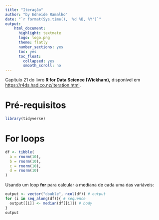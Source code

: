 ```yaml
---
title: "Iteração"
author: "by Edneide Ramalho"
date: "`r format(Sys.time(), '%d %B, %Y')`"
output: 
    html_document:
      highlight: textmate
      logo: logo.png
      theme: flatly
      number_sections: yes
      toc: yes
      toc_float:
        collapsed: yes
        smooth_scroll: no
---
```


Capítulo 21 do livro **R for Data Science (Wickham),** disponível em <https://r4ds.had.co.nz/iteration.html>.

# Pré-requisitos

```r
library(tidyverse)
```

# For loops

```r
df <- tibble(
  a = rnorm(10),
  b = rnorm(10),
  c = rnorm(10),
  d = rnorm(10)
)
```

Usando um loop **for** para calcular a mediana de cada uma das variáveis:

```r
output <- vector("double", ncol(df)) # output
for (i in seq_along(df)){ # sequence
  output[[i]] <- median(df[[i]]) # body
}
output
```
